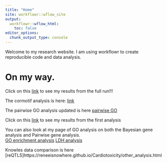 ```yaml
---
title: "Home"
site: workflowr::wflow_site
output:
  workflowr::wflow_html:
    toc: false
editor_options:
  chunk_output_type: console
---
```


Welcome to my research website. I am using workflowr to create reproducible code and data analysis.  

# On my way.

Click on this [link](https://reneeisnowhere.github.io/Cardiotoxicity/run_all_analysis.html) to see my results from the full run!!!   

The cormotif analysis is here: [link](https://reneeisnowhere.github.io/Cardiotoxicity/Cormotifcluster_analysis.html)

The pairwise GO analysis updated is here [pairwise GO](https://reneeisnowhere.github.io/Cardiotoxicity/DEG-GO_analysis.html)

Click on this [link](https://reneeisnowhere.github.io/Cardiotoxicity/RNAseqanalysis.html) to see my results from the first analysis 

You can also look at my page of GO analysis on both the Bayesian gene analysis and Pairwise gene analysis.  
[GO enrichment analysis](https://reneeisnowhere.github.io/Cardiotoxicity/GO_analysis.html)
[LDH analysis](https://reneeisnowhere.github.io/Cardiotoxicity/LDH_analysis.html)

Knowles data comparison is here [reQTLS]https://reneeisnowhere.github.io/Cardiotoxicity/other_analysis.html

